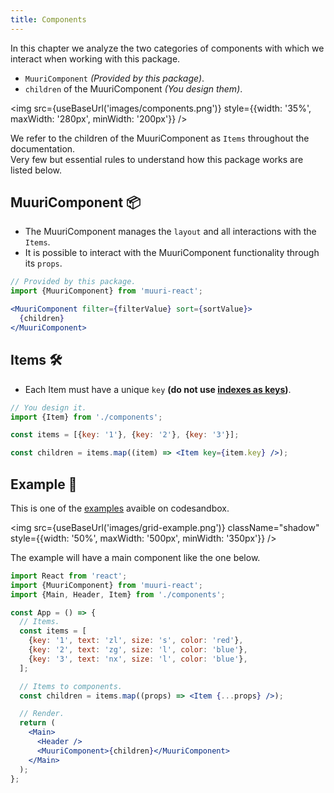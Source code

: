 ```yaml
---
title: Components
---
```



In this chapter we analyze the two categories of components with which we interact when working with this package.

- `MuuriComponent` _(Provided by this package)_.
- `children` of the MuuriComponent _(You design them)_.

<img
  src={useBaseUrl('images/components.png')}
  style={{width: '35%', maxWidth: '280px', minWidth: '200px'}}
/>

We refer to the children of the MuuriComponent as `Items` throughout the documentation. <br/>
Very few but essential rules to understand how this package works are listed below.

## MuuriComponent 📦

- The MuuriComponent manages the `layout` and all interactions with the `Items`.
- It is possible to interact with the MuuriComponent functionality through its `props`.

```js
// Provided by this package.
import {MuuriComponent} from 'muuri-react';
```

```jsx
<MuuriComponent filter={filterValue} sort={sortValue}>
  {children}
</MuuriComponent>
```

## Items 🛠️

- Each Item must have a unique `key` **(do not use [indexes as keys](https://medium.com/@robinpokorny/index-as-a-key-is-an-anti-pattern-e0349aece318))**.

```js
// You design it.
import {Item} from './components';
```

```jsx
const items = [{key: '1'}, {key: '2'}, {key: '3'}];

const children = items.map((item) => <Item key={item.key} />);
```

## Example 📖

This is one of the [examples](../getting-started/examples) avaible on codesandbox.

<img
  src={useBaseUrl('images/grid-example.png')}
  className="shadow"
  style={{width: '50%', maxWidth: '500px', minWidth: '350px'}}
/>

The example will have a main component like the one below.

```jsx
import React from 'react';
import {MuuriComponent} from 'muuri-react';
import {Main, Header, Item} from './components';

const App = () => {
  // Items.
  const items = [
    {key: '1', text: 'zl', size: 's', color: 'red'},
    {key: '2', text: 'zg', size: 'l', color: 'blue'},
    {key: '3', text: 'nx', size: 'l', color: 'blue'},
  ];

  // Items to components.
  const children = items.map((props) => <Item {...props} />);

  // Render.
  return (
    <Main>
      <Header />
      <MuuriComponent>{children}</MuuriComponent>
    </Main>
  );
};
```
